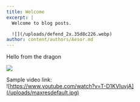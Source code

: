 ```yaml
---
title: Welcome
excerpt: |
  Welcome to blog posts.

  ![](/uploads/defend_2x.35d8c226.webp)
author: content/authors/Aesor.md
---
```


Hello from the dragon

![](/uploads/defend_2x.35d8c226.webp)

Sample video link:\
![https://www.youtube.com/watch?v=T-D1KVIuvjA](/uploads/maxresdefault.jpg)
